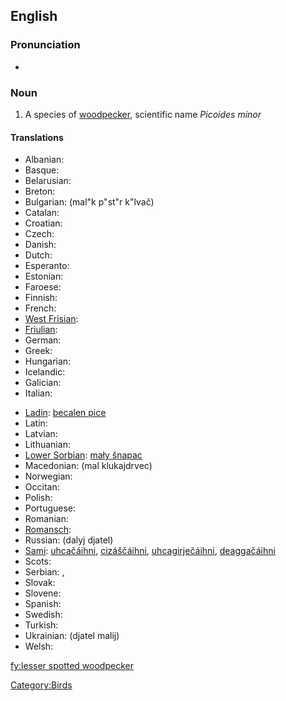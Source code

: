 ==English==

===Pronunciation===
*{{IPA|/'lɛsəɻ'spɒtəd'wədpɛkəɻ/}}

===Noun===
{{en-noun|sg=[[lesser]] [[spotted]] [[woodpecker]]}}

# A species of [[woodpecker]], scientific name ''Picoides minor''

====Translations====
{{trans-top|a species of woodpecker}}
*Albanian: {{t|sq|qukapiku larosh i vogël|xs=Albanian}}
*Basque: {{t|eu|okil txiki|xs=Basque}}
*Belarusian: {{t|be|малы дзяцел|sc=Cyrl|xs=Belarusian}}
*Breton: {{t|br|pilkoad bihan|xs=Breton}}
*Bulgarian: {{t|bg|малък пъстър кълвач|sc=Cyrl}} (mal"k p"st"r k"lvač)
*Catalan: {{t|ca|picot garser petit}}
*Croatian: {{t|hr|mali djetao}}
*Czech: {{t|cs|strakapoud malý}}
*Danish: {{t|da|dværgspætte}}
*Dutch: {{t|nl|kleine bonte specht|m}}
*Esperanto: {{t|eo|malgranda buntpego|xs=Esperanto}}
*Estonian: {{t|et|väike-kirjurähn}}
*Faroese: {{t|fo|dvørgspæta|xs=Faroese}}
*Finnish: {{t|fi|pikkutikka}}
*French: {{t|fr|pic épeichette|m}}
*[[West Frisian]]: {{t|fy|lytse eksterspjocht|xs=West Frisian}}
*[[Friulian]]: {{tø|fur|pic piçul|xs=Friulian}}
*German: {{t|de|Kleinspecht|m}}
*Greek: {{t|el|νανοτσικλιτάρα|sc=Grek}}
*Hungarian: {{t|hu|kis fakopáncs}}
*Icelandic: {{t|is|stubbspæta}}
*Galician: {{t|ga|mionchnagaire breac|xs=Irish}}
*Italian: {{t|it|picchio rosso minore|m}}
{{trans-mid}}
*[[Ladin]]: [[becalen pice]]
*Latin: {{t|la|Dendrocopus minor}}
*Latvian: {{t|lv|mazais dzenis|xs=Latvian}}
*Lithuanian: {{t|lt|mažasis margasis genys|xs=Lithuanian}}
*[[Lower Sorbian]]: [[mały šnapac]]
*Macedonian: {{t|mk|мал клукаjдрвец|sc=Cyrl|xs=Macedonian}} (mal klukajdrvec)
*Norwegian: {{t|no|dvergspett}}
*Occitan: {{t|oc|pic pichòt|xs=Occitan}}
*Polish: {{t|pl|dzięciołek}}
*Portuguese: {{t|pt|pica pau malhado pequeno}}
*Romanian: {{t+|ro|ciocănitoare}}
*[[Romansch]]: {{t|rm|pitgalain pitschen|xs=Romansch}}
*Russian: {{t|ru|далый дятел|sc=Cyrl}} (dalyj djatel) 
*[[Sami]]: [[uhcačáihni]], [[cizáščáihni]], [[uhcagirječáihni]], [[deaggačáihni]]
*Scots: {{tø|sco|cnag bheag|xs=Scots}}
*Serbian: {{t|sr|мали детлић|sc=Cyrl}}, {{t|sr|mali detlić}}
*Slovak: {{t|sk|ďateľ malý}}
*Slovene: {{t|sl|mali detel}}
*Spanish: {{t|es|pico menor|m}}
*Swedish: {{t|sv|mindre hackspett}}
*Turkish: {{t|tr|küçük ağaçkakan}}
*Ukrainian: {{t|uk|дятел малий|sc=Cyrl|xs=Ukrainian}} (djatel malij)
*Welsh: {{t|cy|cnocell fraith leiaf|xs=Welsh}}
{{trans-bottom}}

[[Category:Birds]]

[[fy:lesser spotted woodpecker]]